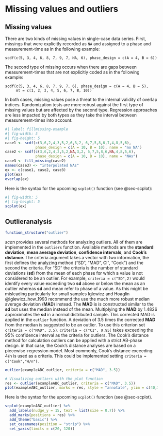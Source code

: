 # Missing values and outliers

## Missing values

There are two kinds of missing values in single-case data series. First, missings that were explicitly recorded as `NA` and assigned to a phase and measurement-time as in the following example:

    scdf(c(5, 3, 4, 6, 8, 7, 9, 7, NA, 6), phase_design = c(A = 4, B = 6))

The second type of missing occurs when there are gaps between measurement-times that are not explicitly coded as in the following example:

    scdf(c(5, 3, 4, 6, 8, 7, 9, 7, 6), phase_design = c(A = 4, B = 5), 
         mt = c(1, 2, 3, 4, 5, 6, 7, 8, 10))

In both cases, missing values pose a threat to the internal validity of overlap indices. Randomization tests are more robust against the first type of missing values but are affected by the second type. Regression approaches are less impacted by both types as they take the interval between measurement-times into account.

```r
#| label: fillmissing-example
#| fig-width: 5
#| fig-height: 5
case1 <- scdf(c(3,6,2,4,3,5,2,6,3,2, 6,7,5,8,6,7,4,8,5,6), 
              phase_design = c(A = 10, B = 10), name = "no NA")
case2 <- scdf(c(3,6,2,4,3,5,2,NA,3,2, 6,7,5,8,6,NA,4,8,5,6), 
              phase_design = c(A = 10, B = 10), name = "NAs")
case3 <- fill_missing(case2)
names(case3) <- "interpolated NAs"
ex <- c(case1, case2, case3)
plot(ex)
overlap(ex)
```

Here is the syntax for the upcoming `scplot()` function (see @sec-scplot):

```r
#| fig-width: 5
#| fig-height: 5
scplot(ex)
```

## Outlieranalysis

```r
function_structure("outlier")
```

*scan* provides several methods for analyzing outliers. All of them are implemented in the `outliers` function. Available methods are the **standard deviation**, **mean average deviation**, **confidence intervals**, and **Cook's distance**. The criteria argument takes a vector with two information, the first defines the analyzing method ("SD", "MAD", CI", "Cook") and the second the criteria. For "SD" the criteria is the number of standard deviations (**sd**) from the mean of each phase for which a value is not considered to be an outlier. For example, `criteria = c("SD",2)` would identify every value exceeding two **sd** above or below the mean as an outlier whereas **sd** and mean refer to phase of a value. As this might be misleading particularly for small samples Iglewicz and Hoaglin @iglewicz_how_1993 recommend the use the much more robust median average deviation (**MAD**) instead. The **MAD** is is constructed similar to the **sd** but uses the median instead of the mean. Multiplying the **MAD** by 1.4826 approximates the **sd** in a normal distributed sample. This corrected MAD is applied in the `outlier` function. A deviation of 3.5 times the corrected **MAD** from the median is suggested to be an outlier. To use this criterion set `criteria = c("MAD", 3.5)`. `criteria = c("CI", 0.95)` takes exceeding the 95% confidence interval as the criteria for outliers. The Cook's distance method for calculation outliers can be applied with a strict AB-phase design. in that case, the Cook's distance analyses are based on a piecewise-regression model. Most commonly, Cook's distance exceeding 4/n is used as a criteria. This could be implemented setting `criteria = c("Cook","4/n")`.

```r
outlier(exampleABC_outlier, criteria = c("MAD", 3.5))

# Visualizing outliers with the plot function
res <- outlier(exampleABC_outlier, criteria = c("MAD", 3.5))
plot(exampleABC_outlier, marks = res, style = "annotate", ylim = c(40,160))
```

Here is the syntax for the upcoming `scplot()` function (see @sec-scplot).

```r
scplot(exampleABC_outlier) %>%
  add_labels(nudge_y = 15, text = list(size = 0.7)) %>%
  add_marks(positions = res) %>%
  add_theme("basic") %>%
  set_casenames(position = "strip") %>%
  set_yaxis(limits = c(20, 120))
```
